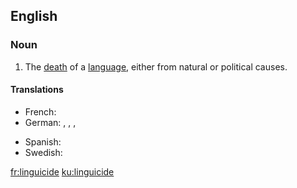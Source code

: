 ==English==

===Noun===
{{wikipedia}}
{{en-noun|-}}

# The [[death]] of a [[language]], either from natural or political causes.

====Translations====
{{trans-top|the death of a language}}
* French: {{t+|fr|linguicide}}
* German: {{t+|de|Linguizid|m}}, {{t+|de|Linguozid|m}}, {{t|de|Sprachmord|m}}, {{t|de|Sprachenmord|m}}
{{trans-mid}}
* Spanish: {{t|es|lingüicidio|m}}
* Swedish: {{t|sv|språkdöd|c}}
{{trans-bottom}}

[[fr:linguicide]]
[[ku:linguicide]]